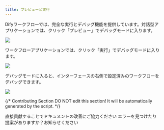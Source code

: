 ```yaml
---
title: プレビューと実行
---
```



Difyワークフローでは、完全な実行とデバッグ機能を提供しています。対話型アプリケーションでは、クリック「プレビュー」でデバッグモードに入ります。

![](https://assets-docs.dify.ai/dify-enterprise-mintlify/jp/guides/workflow/debug-and-preview/91379dc42d0d815e52ddad0cc5450a46.png)

ワークフローアプリケーションでは、クリック「実行」でデバッグモードに入ります。

![](https://assets-docs.dify.ai/dify-enterprise-mintlify/jp/guides/workflow/debug-and-preview/b92d7536392b1e1f2423d0e3aa113915.png)

デバッグモードに入ると、インターフェースの右側で設定済みのワークフローをデバッグできます。

![](https://assets-docs.dify.ai/dify-enterprise-mintlify/jp/guides/workflow/debug-and-preview/4c81791508592e0f8019b8ebf8f119ea.png)

{/*
Contributing Section
DO NOT edit this section!
It will be automatically generated by the script.
*/}

<CardGroup cols="2">
    <Card
        title="このページを編集する"
        icon="pen-to-square"
        href="https://github.com/langgenius/dify-docs-mintlify/edit/main/ja-jp/guides/workflow/debug-and-preview/yu-lan-yu-yun-hang.mdx"
    >
        直接貢献することでドキュメントの改善にご協力ください
    </Card>
    <Card
        title="問題を報告する"
        icon="github"
        href="https://github.com/langgenius/dify-docs-mintlify/issues/new?title=ドキュメントの問題%3A%20n-yu-yun-h&body=%23%23%20問題の説明%0A%3C%21--%20発見した問題について簡単に説明してください%20--%3E%0A%0A%23%23%20ページリンク%0Ahttps%3A%2F%2Fgithub.com%2Flanggenius%2Fdify-docs-mintlify%2Fblob%2Fmain%2Fja-jp/guides/workflow/debug-and-preview%2Fyu-lan-yu-yun-hang.mdx%0A%0A%23%23%20提案される変更%0A%3C%21--%20特定の変更案がある場合は、ここで説明してください%20--%3E%0A%0A%3C%21--%20ドキュメントの品質向上にご協力いただきありがとうございます！%20--%3E"
    >
        エラーを見つけたり提案がありますか？お知らせください
    </Card>
</CardGroup>
